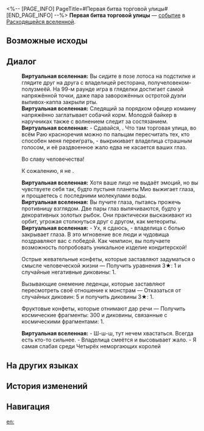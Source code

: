 <%-- [PAGE_INFO]
PageTitle=#Первая битва торговой улицы#
[END_PAGE_INFO] --%>
{{Дополнить}}
{{ВВ Событие Инфобокс
|id                 = 24801
|Название           = 
|Изображение        = Событие ВВ Волна вдохновения.png
|Испытание_в_вв     = 
|Испытание_в_рое    = 
|Испытание_в_зиш    = 
|Испытание_в_рв     = Неизвестно
|Испытание_в_облнеп = 
|Требования         = 
|Пред               = 
|След               = 
|Упоминания         = 
|Порядок            = 
|Порядок_рв         = 126
}}
'''Первая битва торговой улицы''' — [[Расходящаяся вселенная/События|событие]] в [[Расходящаяся вселенная|Расходящейся вселенной]].

==Возможные исходы==
{{Возможные исходы
|Выбор_1 = Острые жевательные конфеты, которые заставляют задуматься о смысле человеческой жизни
|Результат_1 = Получить уравнения 3★: 1 и случайные негативные диковины: 1.

|Выбор_2 = Вызывающие онемение леденцы, которые заставляют пересмотреть своё отношение к монстрам
|Результат_2 = Отказаться от случайных диковин: 5 и получить диковины 3★: 1.

|Выбор_3 = Фруктовые конфеты, которые отнимают дар речи
|Результат_3 = Получить космические фрагменты: 300 и диковины, связанные с космическими фрагментами: 1.
}}

==Диалог==
{{Диалог Начало}}
:'''Виртуальная вселенная:''' Вы сидите в позе лотоса на подстилке и глядите друг на друга с владелицей ресторана, получеловеком-полузмеёй. На 99-м раунде игра в гляделки достигает самой напряжённой точки, даже пара заворожённых остротой дуэли выпивох-каппа закрыли рты.
:'''Виртуальная вселенная:''' Следящий за порядком офицер комаину напряжённо заглатывает собачий корм. Молодой байкер в наручниках также с волнением следит за состязанием.
:'''Виртуальная вселенная:''' - Сдавайся, {{MC|ж=милая|м=дружок}}. Что там торговая улица, во всём Раю красноречия можно по пальцам пересчитать тех, кто способен меня переиграть, - выкрикивает владелица страшным голосом, и её раздвоенное жало едва не касается ваших глаз.
:{{Диалог|Стрелка}} Во славу человечества!
:{{Диалог|Стрелка}} К сожалению, я не {{MC|ж=расслышала|м=расслышал}}.
:'''Виртуальная вселенная:''' Хотя ваше лицо не выдаёт эмоций, но вы чувствуете себя так, будто пустыня планеты Мио выжигает глаза, и прощаетесь с последними молекулами воды.
:'''Виртуальная вселенная:''' Вы пучите глаза, пытаясь прожечь противницу взглядом. Две пары глаз выпячиваются, будто у декоративных золотых рыбок. Они практически выскакивают из орбит, угрожая столкнуться друг с другом, как метеориты.
:'''Виртуальная вселенная:''' - Ух, я сдаюсь, - владелица с болью закрывает глаза. В это мгновение все люди и чудовища поздравляют вас с победой. Как чемпион, вы получаете возможность {{MC|ж=первой|м=первым}} попробовать уникальное изделие кондитерской!
:{{Диалог|Звезда}} Острые жевательные конфеты, которые заставляют задуматься о смысле человеческой жизни &mdash; Получить уравнения 3★: 1 и случайные негативные диковины: 1.
:{{Диалог|Звезда}} Вызывающие онемение леденцы, которые заставляют пересмотреть своё отношение к монстрам &mdash; Отказаться от случайных диковин: 5 и получить диковины 3★: 1.
:{{Диалог|Звезда}} Фруктовые конфеты, которые отнимают дар речи &mdash; Получить космические фрагменты: 300 и диковины, связанные с космическими фрагментами: 1.
:'''Виртуальная вселенная:''' - Ш-ш-ш, тут нечем хвастаться. Всегда есть кто-то сильнее. - Владелица смеётся и высовывает жало. - Я самая слабая среди Четырёх неморгающих королей
{{Диалог Конец}}

==На других языках==
{{На других языках
|en   = First Battle of the Shopping Street
|zhs  = 商店街一番战
|zht  = 商店街一番戰
|ja   = {{Rubi|商店街|しょうてんがい}}での{{Rubi|第一戦|だいいっせん}}
|ko   = 상점가의 첫 번째 전투
|es   = Primera batalla de la calle comercial
|fr   = Premier combat de la rue commerçante
|ru   = Первая битва торговой улицы
|th   = ศึกย่านการค้าครั้งที่หนึ่ง
|vi   = Cuộc Chiến Đầu Tiên Của Phố Thương Mại
|de   = Erstes Duell der Einkaufsstraßen
|id   = Pertempuran di Pusat Perbelanjaan
|pt   = A Primeira Batalha da Rua Comercial
}}

==История изменений==
{{История изменений|null}}

==Навигация==
{{События ВВ Навбокс}}

[[en:]]